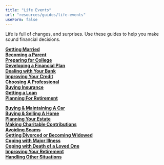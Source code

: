 ```yaml
---
title: "Life Events"
url: "resources/guides/life-events"
useForm: false
---
```

   
Life is full of changes, and surprises. Use these guides to help you make sound financial decisions.  
  

[**Getting Married**](/resources/guides/life-events/getting-married)  
[**Becoming a Parent**](/resources/guides/life-events/becoming-parent)  
[**Preparing for College**](/resources/guides/life-events/preparing-for-college)  
[**Developing a Financial Plan**](/resources/guides/life-events/devloping-financial-plan)  
[**Dealing with Your Bank**](/resources/guides/life-events/dealing-with-bank)  
[**Improving Your Credit**](/resources/guides/life-events/improving-credit)  
[**Choosing A Professional**](/resources/guides/life-events/choosing-professional)  
[**Buying Insurance**](/resources/guides/life-events/buying-insurance)  
[**Getting a Loan**](/resources/guides/life-events/getting-loan)  
[**Planning For Retirement**](/resources/guides/life-events/planning-for-retirement)  

[**Buying & Maintaining A Car**](/resources/guides/life-events/buying-car)  
[**Buying & Selling A Home**](/resources/guides/life-events/selling-home)  
[**Planning Your Estate**](/resources/guides/life-events/estate-planning)  
[**Making Charitable Contributions**](/resources/guides/life-events/charitable-contributions)  
[**Avoiding Scams**](/resources/guides/life-events/avoiding-scams)  
[**Getting Divorced or Becoming Widowed**](/resources/guides/life-events/getting-divorce)  
[**Coping with Major Illness**](/resources/guides/life-events/major-illness)  
[**Coping with Death of a Loved One**](/resources/guides/life-events/death-of-loved-ones)  
[**Improving Your Retirement**](/resources/guides/life-events/improving-retirement)  
[**Handling Other Situations**](/resources/guides/life-events/handling-situations)